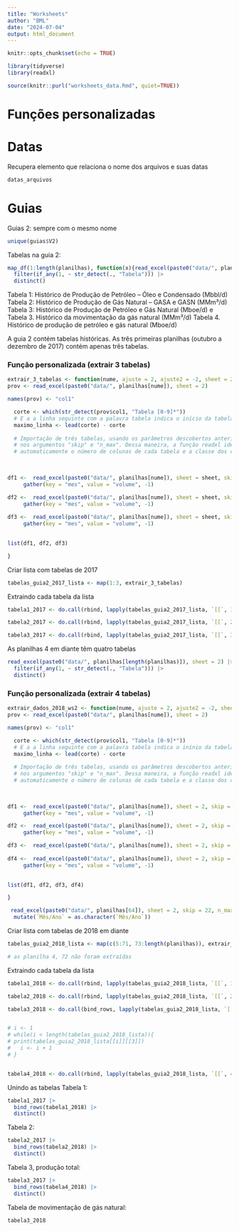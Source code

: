 ```yaml
---
title: "Worksheets"
author: "BML"
date: "2024-07-04"
output: html_document
---
```


```r
knitr::opts_chunk$set(echo = TRUE)
```

```r
library(tidyverse)
library(readxl)
```
```r
source(knitr::purl("worksheets_data.Rmd", quiet=TRUE))
```



# Funções personalizadas

# Datas

Recupera elemento que relaciona o nome dos arquivos e suas datas
```r

datas_arquivos
```

# Guias


Guias 2: sempre com o mesmo nome

```r
unique(guias$V2)

```

Tabelas na guia 2:

```r
map_df(1:length(planilhas), function(x){read_excel(paste0("data/", planilhas[x]), sheet = 2, .name_repair = "unique_quiet")}) |> 
  filter(if_any(1, ~ str_detect(., "Tabela"))) |> 
  distinct()
```

Tabela 1: Histórico de Produção de Petróleo – Óleo e Condensado (Mbbl/d)
Tabela 2: Histórico de Produção de Gás Natural – GASA e GASN (MMm³/d)
Tabela 3: Histórico de Produção de Petróleo e Gás Natural (Mboe/d) e Tabela 3. Histórico da movimentação da gás natural (MMm³/d)
Tabela 4. Histórico de produção de petróleo e gás natural (Mboe/d)

A guia 2 contém tabelas históricas. As três primeiras planilhas (outubro a dezembro de 2017) contém apenas três tabelas.

### Função personalizada (extrair 3 tabelas)
```r

extrair_3_tabelas <- function(nume, ajuste = 2, ajuste2 = -2, sheet = 2){
prov <- read_excel(paste0("data/", planilhas[nume]), sheet = 2)

names(prov) <- "col1"

  corte <- which(str_detect(prov$col1, "Tabela [0-9]*"))
  # E a a linha seguinte com a palavra tabela indica o início da tabela seguinte
  maximo_linha <- lead(corte) - corte
  
  # Importação de três tabelas, usando os parâmetros descobertos anteriormente
  # nos argumentos "skip" e "n_max". Dessa maneira, a função readxl identifica
  # automaticamente o número de colunas de cada tabela e a classe dos caracteres

   
  
df1 <-  read_excel(paste0("data/", planilhas[nume]), sheet = sheet, skip = corte[1] + ajuste, n_max = maximo_linha[1] + ajuste2) |> 
     gather(key = "mes", value = "volume", -1)

df2 <-  read_excel(paste0("data/", planilhas[nume]), sheet = sheet, skip = corte[2] + ajuste, n_max = maximo_linha[2] + ajuste2) |> 
     gather(key = "mes", value = "volume", -1)
  
df3 <-  read_excel(paste0("data/", planilhas[nume]), sheet = sheet, skip = corte[3] + ajuste) |> 
     gather(key = "mes", value = "volume", -1)  
  

list(df1, df2, df3)

}  
```
Criar lista com tabelas de 2017
```r
tabelas_guia2_2017_lista <- map(1:3, extrair_3_tabelas)
```
Extraindo cada tabela da lista
```r
tabela1_2017 <- do.call(rbind, lapply(tabelas_guia2_2017_lista, `[[`, 1))

```
```r
tabela2_2017 <- do.call(rbind, lapply(tabelas_guia2_2017_lista, `[[`, 2))
```

```r
tabela3_2017 <- do.call(rbind, lapply(tabelas_guia2_2017_lista, `[[`, 3))
```


As planilhas 4 em diante têm quatro tabelas
```r
read_excel(paste0("data/", planilhas[length(planilhas)]), sheet = 2) |> 
  filter(if_any(1, ~ str_detect(., "Tabela"))) |> 
  distinct()
```
### Função personalizada (extrair 4 tabelas)
```r
extrair_dados_2018_ws2 <- function(nume, ajuste = 2, ajuste2 = -2, sheet = 2){
prov <- read_excel(paste0("data/", planilhas[nume]), sheet = 2)

names(prov) <- "col1"

  corte <- which(str_detect(prov$col1, "Tabela [0-9]*"))
  # E a a linha seguinte com a palavra tabela indica o inínio da tabela seguinte
  maximo_linha <- lead(corte) - corte
  
  # Importação de três tabelas, usando os parâmetros descobertos anteriormente
  # nos argumentos "skip" e "n_max". Dessa maneira, a função readxl identifica
  # automaticamente o número de colunas de cada tabela e a classe dos caracteres

   
  
df1 <-  read_excel(paste0("data/", planilhas[nume]), sheet = 2, skip = corte[1] + ajuste, n_max = maximo_linha[1] + ajuste2) |> 
     gather(key = "mes", value = "volume", -1)

df2 <-  read_excel(paste0("data/", planilhas[nume]), sheet = 2, skip = corte[2] + ajuste, n_max = maximo_linha[2] + ajuste2) |> 
     gather(key = "mes", value = "volume", -1)

df3 <-  read_excel(paste0("data/", planilhas[nume]), sheet = 2, skip = corte[3] + ajuste, n_max = maximo_linha[3] + ajuste2) 
  
df4 <-  read_excel(paste0("data/", planilhas[nume]), sheet = 2, skip = corte[4] + ajuste) |> 
     gather(key = "mes", value = "volume", -1)  
  

list(df1, df2, df3, df4)

}  
```

```r
 read_excel(paste0("data/", planilhas[64]), sheet = 2, skip = 22, n_max = 14) |> 
  mutate(`Mês/Ano` = as.character(`Mês/Ano`))
```


Criar lista com tabelas de 2018 em diante
```r
tabelas_guia2_2018_lista <- map(c(5:71, 73:length(planilhas)), extrair_dados_2018_ws2)

# as planilha 4, 72 não foram extraídas
```
Extraindo cada tabela da lista
```r
tabela1_2018 <- do.call(rbind, lapply(tabelas_guia2_2018_lista, `[[`, 1))

```
```r
tabela2_2018 <- do.call(rbind, lapply(tabelas_guia2_2018_lista, `[[`, 2))
```

```r
tabela3_2018 <- do.call(bind_rows, lapply(tabelas_guia2_2018_lista, `[[`, 3))


# i <- 1
# while(i < length(tabelas_guia2_2018_lista)){
# print(tabelas_guia2_2018_lista[[i]][[3]])
#   i <- i + 1
# }



```

```r
tabela4_2018 <- do.call(rbind, lapply(tabelas_guia2_2018_lista, `[[`, 4))
```
Unindo as tabelas
Tabela 1:
```r
tabela1_2017 |> 
  bind_rows(tabela1_2018) |> 
  distinct()

```

Tabela 2:
```r
tabela2_2017 |> 
  bind_rows(tabela2_2018) |> 
  distinct()

```
Tabela 3, produção total:
```r
tabela3_2017 |> 
  bind_rows(tabela4_2018) |> 
  distinct()

```

Tabela de movimentação de gás natural:
```r

tabela3_2018
```

